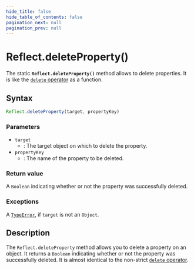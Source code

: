 ```yaml
---
hide_title: false
hide_table_of_contents: false
pagination_next: null
pagination_prev: null
---
```

# Reflect.deleteProperty()

The static
**`Reflect.deleteProperty()`**
method allows to delete properties. It is like the
[`delete` operator](https://developer.mozilla.org/docs/Web/JavaScript/Reference/Operators/delete)
as a function.

## Syntax

```js
Reflect.deleteProperty(target, propertyKey)
```

### Parameters

- `target`
  - : The target object on which to delete the property.
- `propertyKey`
  - : The name of the property to be deleted.

### Return value

A `Boolean` indicating whether or not the property was successfully
deleted.

### Exceptions

A [`TypeError`](../../globals/TypeError/TypeError.mdx), if `target` is not an
`Object`.

## Description

The `Reflect.deleteProperty` method allows you to delete a property on an
object. It returns a `Boolean` indicating whether or not the property was
successfully deleted. It is almost identical to the non-strict
[`delete` operator](https://developer.mozilla.org/docs/Web/JavaScript/Reference/Operators/delete).

